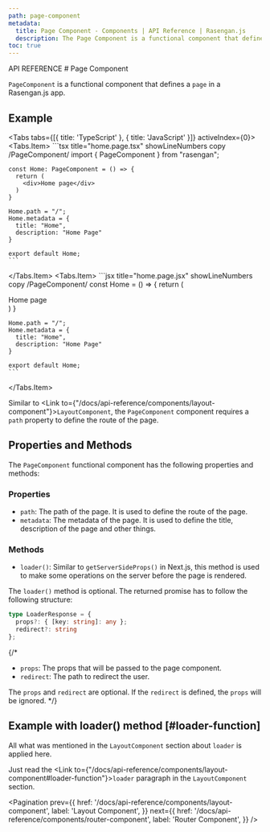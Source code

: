 ```yaml
---
path: page-component
metadata:
  title: Page Component - Components | API Reference | Rasengan.js
  description: The Page Component is a functional component that defines a page in a Rasengan.js app.
toc: true
---
```



<span className="text-[12px] font-mono-regular text-foreground/60">
  API REFERENCE
</span>
# Page Component

`PageComponent` is a functional component that defines a `page` in a Rasengan.js app.

## Example

<Tabs tabs={[{ title: 'TypeScript' }, { title: 'JavaScript' }]} activeIndex={0}>
  <Tabs.Item>
    ```tsx title="home.page.tsx" showLineNumbers copy /PageComponent/
    import { PageComponent } from "rasengan";

    const Home: PageComponent = () => {
      return (
        <div>Home page</div>
      )
    }

    Home.path = "/";
    Home.metadata = {
      title: "Home",
      description: "Home Page"
    }

    export default Home;
    ```
  </Tabs.Item>
  <Tabs.Item>
    ```jsx title="home.page.jsx" showLineNumbers copy /PageComponent/
    const Home = () => {
      return (
        <div>Home page</div>
      )
    }

    Home.path = "/";
    Home.metadata = {
      title: "Home",
      description: "Home Page"
    }

    export default Home;
    ```
  </Tabs.Item>
</Tabs>

Similar to <Link to={"/docs/api-reference/components/layout-component"}>`LayoutComponent`</Link>, the `PageComponent` component requires a `path` property to define the route of the page. 

## Properties and Methods

The `PageComponent` functional component has the following properties and methods:

### Properties

- `path`: The path of the page. It is used to define the route of the page.
- `metadata`: The metadata of the page. It is used to define the title, description of the page and other things.

### Methods

- `loader()`: Similar to `getServerSideProps()` in Next.js, this method is used to make some operations on the server before the page is rendered.

The `loader()` method is optional. The returned promise has to follow the following structure:

```ts title="JS"
type LoaderResponse = {
  props?: { [key: string]: any };
  redirect?: string
};
```

{/* <AlertBox>
- `props`: The props that will be passed to the page component.
- `redirect`: The path to redirect the user.

The `props` and `redirect` are optional. If the `redirect` is defined, the `props` will be ignored.
</AlertBox> */}

## Example with loader() method [#loader-function]

All what was mentioned in the `LayoutComponent` section about `loader` is applied here. 

Just read the <Link to={"/docs/api-reference/components/layout-component#loader-function"}>`loader`</Link> paragraph in the `LayoutComponent` section.

<Pagination 
  prev={{
    href: '/docs/api-reference/components/layout-component',
    label: 'Layout Component',
  }}
  next={{
    href: '/docs/api-reference/components/router-component',
    label: 'Router Component',
  }}
/>